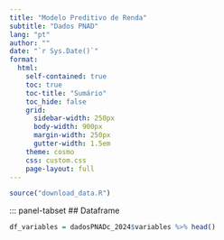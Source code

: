 ```yaml
---
title: "Modelo Preditivo de Renda"
subtitle: "Dados PNAD"
lang: "pt"
author: ""
date: "`r Sys.Date()`"
format:
  html:
    self-contained: true
    toc: true
    toc-title: "Sumário"
    toc_hide: false
    grid:
      sidebar-width: 250px
      body-width: 900px
      margin-width: 250px
      gutter-width: 1.5em
    theme: cosmo
    css: custom.css
    page-layout: full
---
```


```r
source("download_data.R")
```

::: panel-tabset
## Dataframe

```r
df_variables = dadosPNADc_2024$variables %>% head()
```
